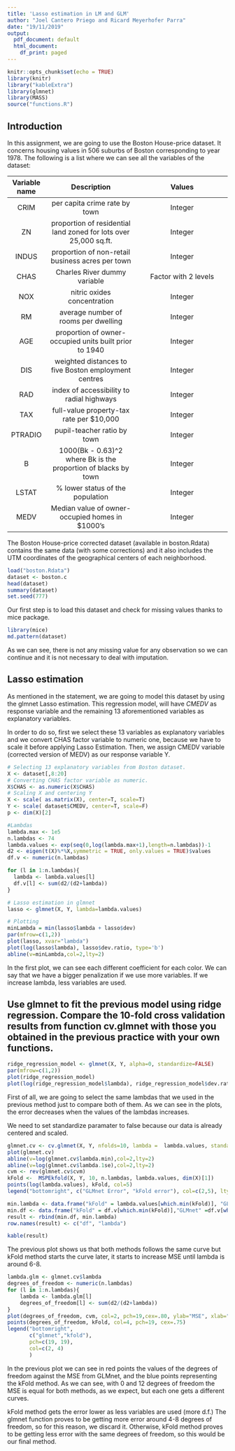 ---
title: 'Lasso estimation in LM and GLM'
author: "Joel Cantero Priego and Ricard Meyerhofer Parra"
date: "19/11/2019"
output:
  pdf_document: default
  html_document:
    df_print: paged
---

```{r setup, include=FALSE}
knitr::opts_chunk$set(echo = TRUE)
library(knitr)
library("kableExtra")
library(glmnet)
library(MASS)
source("functions.R")
```

## Introduction

In this assignment, we are going to use the Boston House-price dataset. It concerns housing values in 506 suburbs of Boston corresponding to year 1978. The following is a list where we can see all the variables of the dataset:

Variable name         | Description                          | Values
:--------------:|:-------------------------------------:|:-------------------------------------:
CRIM| per capita crime rate by town | Integer |
ZN| proportion of residential land zoned for lots over 25,000 sq.ft. |	Integer |
INDUS| proportion of non-retail business acres per town	| Integer |
CHAS| Charles River dummy variable | Factor with 2 levels |
NOX|  nitric oxides concentration	| Integer |
RM|  average number of rooms per dwelling	| Integer |
AGE|  proportion of owner-occupied units built prior to 1940 | Integer |
DIS| weighted distances to five Boston employment centres | Integer |
RAD| index of accessibility to radial highways | Integer |
TAX| full-value property-tax rate per $10,000 | Integer |
PTRADIO| pupil-teacher ratio by town | Integer |
B| 1000(Bk - 0.63)^2 where Bk is the proportion of blacks by town | Integer
LSTAT| % lower status of the population | Integer
MEDV| Median value of owner-occupied homes in $1000's |Integer

The Boston House-price corrected dataset (available in boston.Rdata) contains the same data (with some corrections) and it also includes the UTM coordinates of the geographical centers of each neighborhood. 

```{r read-data, include=FALSE}
load("boston.Rdata")
dataset <- boston.c
head(dataset)
summary(dataset)
set.seed(777)
```

Our first step is to load this dataset and check for missing values thanks to mice package.

```{r}
library(mice)
md.pattern(dataset)
```

As we can see, there is not any missing value for any observation so we can continue and it is not necessary to deal with imputation.


## Lasso estimation

As mentioned in the statement, we are going to model this dataset by using the glmnet Lasso estimation. This regression model, will have $CMEDV$ as response variable and the remaining 13 aforementioned variables as explanatory variables.

In order to do so, first we select these 13 variables as explanatory variables and we convert CHAS factor variable to numeric one, because we have to scale it before applying Lasso Estimation. Then, we assign CMEDV variable (corrected version of MEDV) as our response variable Y.

```{r preparing-data, echo=TRUE}
# Selecting 13 explanatory variables from Boston dataset.
X <- dataset[,8:20]
# Converting CHAS factor variable as numeric.
X$CHAS <- as.numeric(X$CHAS)
# Scaling X and centering Y
X <- scale( as.matrix(X), center=T, scale=T)
Y <- scale( dataset$CMEDV, center=T, scale=F)
p <- dim(X)[2]
```


```{r lasso, echo=TRUE}
#Lambdas
lambda.max <- 1e5
n.lambdas <- 74
lambda.values <- exp(seq(0,log(lambda.max+1),length=n.lambdas))-1
d2 <- eigen(t(X)%*%X,symmetric = TRUE, only.values = TRUE)$values
df.v <- numeric(n.lambdas)

for (l in 1:n.lambdas){
  lambda <- lambda.values[l]
  df.v[l] <- sum(d2/(d2+lambda)) 
}

# Lasso estimation in glmnet
lasso <- glmnet(X, Y, lambda=lambda.values)

# Plotting
minLambda = min(lasso$lambda + lasso$dev)
par(mfrow=c(1,2))
plot(lasso, xvar="lambda")
plot(log(lasso$lambda), lasso$dev.ratio, type='b')
abline(v=minLambda,col=2,lty=2)

```


In the first plot, we can see each different coefficient for each color. We can say that we have a bigger penalization if we use more variables. If we increase lambda, less variables are used. 

## Use glmnet to fit the previous model using ridge regression. Compare the 10-fold cross validation results from function cv.glmnet with those you obtained in the previous practice with your own functions.

```{r ridge-regression, echo=TRUE}
ridge_regression_model <- glmnet(X, Y, alpha=0, standardize=FALSE)
par(mfrow=c(1,2))
plot(ridge_regression_model)
plot(log(ridge_regression_model$lambda), ridge_regression_model$dev.ratio)
```

First of all, we are going to select the same lambdas that we used in the previous method just to compare both of them. As we can see in the plots, the error decreases when the values of the lambdas increases. 

We need to set standardize paramater to false because our data is already centered and scaled.

```{r ridge-regression2, echo=TRUE}
glmnet.cv <- cv.glmnet(X, Y, nfolds=10, lambda =  lambda.values, standardize=FALSE, intercept=FALSE, alpha=0)
plot(glmnet.cv)
abline(v=log(glmnet.cv$lambda.min),col=2,lty=2)
abline(v=log(glmnet.cv$lambda.1se),col=2,lty=2)
cvm <- rev(glmnet.cv$cvm)
kFold <-  MSPEkfold(X, Y, 10, n.lambdas, lambda.values, dim(X)[1])
points(log(lambda.values), kFold, col=5)
legend("bottomright", c("GLMnet Error", "kFold error"), col=c(2,5), lty=c(2,2), lwd=c(1,1))

min.lambda <- data.frame("kFold" = lambda.values[which.min(kFold)], "GLMnet" = glmnet.cv$lambda.min)
min.df <- data.frame("kFold" = df.v[which.min(kFold)],"GLMnet" =df.v[which(lambda.values == glmnet.cv$lambda.min)])
result <- rbind(min.df, min.lambda)
row.names(result) <- c("df", "lambda")

kable(result)
```

The previous plot shows us that both methods follows the same curve but kFold method starts the curve later, it starts to increase MSE until lambda is around 6-8.

```{r ridge-regression3, echo=TRUE}
lambda.glm <- glmnet.cv$lambda 
degrees_of_freedom <- numeric(n.lambdas) 
for (l in 1:n.lambdas){ 
    lambda <- lambda.glm[l]
    degrees_of_freedom[l] <- sum(d2/(d2+lambda))
}
plot(degrees_of_freedom, cvm, col=2, pch=19,cex=.80, ylab="MSE", xlab="Degrees of freedom", main="Comparison")
points(degrees_of_freedom, kFold, col=4, pch=19, cex=.75)
legend("bottomright",
       c("glmnet","kfold"),
       pch=c(19, 19),
       col=c(2, 4)
       )
```

In the previous plot we can see in red points the values of the degrees of freedom against the MSE from GLMnet, and the blue points representing the kFold method. As we can see, with 0 and 12 degrees of freedom the MSE is equal for both methods, as we expect, but each one gets a different curves. 

kFold method gets the error lower as less variables are used (more d.f.) The glmnet function proves to be getting more error around 4-8 degrees of freedom, so for this reason, we discard it. Otherwise, kFold method proves to be getting less error with the same degrees of freedom, so this would be our final method.
